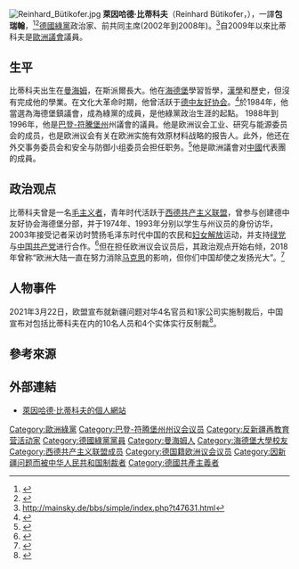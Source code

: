 {{Multiple issues|
{{Copy edit|time=2022-02-09T01:55:59+00:00}}
{{Rough translation|time=2022-02-09T01:55:59+00:00}}
}}
{{NoteTA
|T=zh-hant:萊因哈德·比蒂科夫;zh-hans:赖因哈德·比蒂科费尔;
|1=zh-hant:萊因哈德·比蒂科夫;zh-hans:赖因哈德·比蒂科费尔;
|2=zh-hant:比蒂科夫;zh-hans:比蒂科费尔;
}}
[[File:Reinhard_Bütikofer.jpg|thumb]]
'''萊因哈德·比蒂科夫'''（Reinhard Bütikofer，{{bd|1953年|1月26日|}}），一譯'''包瑞翰'''，<ref>{{cite web|url=https://www.mofa.gov.tw/News_Content.aspx?n=8742DCE7A2A28761&s=E2241AF214C97F8A|title=中華民國(台灣)外交部全球資訊網|first=|last=外交部|date=2018-07-17|website=中華民國外交部 - 全球資訊網 Ministry of Foreign Affairs, Republic of China (Taiwan)}}</ref><ref>{{cite web|url=https://www.cna.com.tw/news/aopl/201809120316.aspx|title=辯論歐中關係 歐洲議員挺台灣指中國霸道 - 國際 - 中央社 CNA|website=www.cna.com.tw|accessdate=2019-04-21|archive-date=2019-04-21|archive-url=https://web.archive.org/web/20190421183109/https://www.cna.com.tw/news/aopl/201809120316.aspx|dead-url=no}}</ref>[[联盟90/绿党|德國綠黨]]政治家、前共同主席(2002年到2008年)。<ref>http://mainsky.de/bbs/simple/index.php?t47631.html{{dead link|date=2018年4月 |bot=InternetArchiveBot |fix-attempted=yes }}</ref>自2009年以來比蒂科夫是[[歐洲議會|歐洲議會]]議員。

== 生平 ==
比蒂科夫出生在[[曼海姆|曼海姆]]，在斯派爾長大。他在[[海德堡|海德堡]]學習哲學，[[漢學|漢學]]和歷史，但沒有完成他的學業。在文化大革命时期，他曾活跃于[[德中友好协会|德中友好协会]]。<ref name="Vita">{{Internetquelle |url=https://reinhardbuetikofer.eu/vita/ |titel=Vita |hrsg=reinhardbuetikofer.eu |datum= |zugriff=2019-04-19}}</ref>於1984年，他當選為海德堡鎮議會，成為綠黨的成員，是他綠黨政治生涯的起點。 1988年到1996年，他是[[巴登-符騰堡州|巴登-符騰堡州]]州議會的議員。他是欧洲议会工业、研究与能源委员会的成员，也是欧洲议会有关在欧洲实施有效原材料战略的报告人。此外，他还在外交事务委员会和安全与防御小组委员会担任职务。<ref>{{cite web |url=http://www.hamburg-summit.com/zh/2012/page-722/ |title=存档副本 |accessdate=2012年9月17日 |deadurl=yes |archiveurl=https://web.archive.org/web/20121009110628/http://www.hamburg-summit.com/zh/2012/page-722/ |archivedate=2012年10月9日 |df= }}</ref>他是歐洲議會对[[中國|中國]]代表團的成員。

== 政治观点 ==
比蒂科夫曾是一名[[毛主义者|毛主义者]]，青年时代活跃于[[西德共产主义联盟|西德共产主义联盟]]，曾参与创建德中友好协会海德堡分部，并于1974年、1993年分别以学生与州议员的身份访华，2003年接受记者采访时赞扬毛泽东时代中国的农民和[[妇女解放|妇女解放]]运动，并支持[[联盟90/绿党|绿党]]与[[中国共产党|中国共产党]]进行合作。<ref>{{Cite news|url=http://news.sina.com.cn/c/2003-12-26/13102476871.shtml|title=德国绿党联邦主席比蒂科费尔:毛泽东在五大洲都有拥护者|author=郑汉根|work=国际先驱导报|date=2003-12-26}}</ref>但在担任欧洲议会议员后，其政治观点开始右倾，2018年曾称“欧洲大陆一直在努力消除[[卡尔·马克思|马克思]]的影响，但你们中国却使之发扬光大”。<ref>{{Cite news|url=https://www.sohu.com/a/237370506_352307|title=【聚焦】中国动了德国的奶酪？中国学者与德国政要激辩“是否该防中国”|author=王义桅|publisher=中国人民大学重阳金融研究院|date=2018-06-22}}</ref>

== 人物事件 ==
2021年3月22日，欧盟宣布就新疆问题对华4名官员和1家公司实施制裁后，中国宣布对包括比蒂科夫在内的10名人员和4个实体实行反制裁<ref>{{Cite web|title=外交部发言人宣布中方对欧盟有关机构和人员实施制裁|url=http://www.xinhuanet.com/2021-03/22/c_1127242338.htm|access-date=2021-07-19|date=2021-03-22|work=|publisher=[[新华社|新华社]]|language=zh}}</ref>。

==參考來源==
{{reflist}}
==外部連結==
{{commons|Reinhard Bütikofer|Reinhard Bütikofer}}
* [http://www.reinhard-buetikofer.de/ 萊因哈德·比蒂科夫的個人網站] {{Wayback|url=http://www.reinhard-buetikofer.de/ |date=20090925231202 }}

{{Authority control}}
{{DEFAULTSORT:Butikofer}}
[[Category:歐洲綠黨|Category:歐洲綠黨]]
[[Category:巴登-符腾堡州州议会议员|Category:巴登-符腾堡州州议会议员]]
[[Category:反新疆再教育营活动家|Category:反新疆再教育营活动家]]
[[Category:德國綠黨黨員|Category:德國綠黨黨員]]
[[Category:曼海姆人|Category:曼海姆人]]
[[Category:海德堡大學校友|Category:海德堡大學校友]]
[[Category:西德共产主义联盟成员|Category:西德共产主义联盟成员]]
[[Category:德国籍欧洲议会议员|Category:德国籍欧洲议会议员]]
[[Category:因新疆问题而被中华人民共和国制裁者|Category:因新疆问题而被中华人民共和国制裁者]]
[[Category:德國共產主義者|Category:德國共產主義者]]